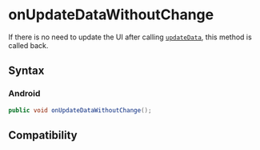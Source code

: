# onUpdateDataWithoutChange

If there is no need to update the UI after calling [`updateData`](../lynx-view/update-data.mdx), this method is called back.

## Syntax

### Android

```java
public void onUpdateDataWithoutChange();
```

## Compatibility


<LegacyCompatTable metadata="lynx-native-api/lynx-view-client/on-update-data-without-change" />